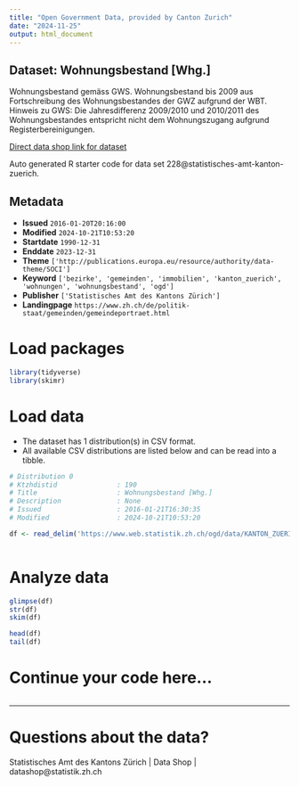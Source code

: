 ```yaml
---
title: "Open Government Data, provided by Canton Zurich"
date: "2024-11-25"
output: html_document
---
```


## Dataset: Wohnungsbestand [Whg.]

Wohnungsbestand gemäss GWS. Wohnungsbestand bis 2009 aus Fortschreibung des Wohnungsbestandes der GWZ aufgrund der WBT. Hinweis zu GWS: Die Jahresdifferenz 2009/2010 und 2010/2011 des Wohnungsbestandes entspricht nicht dem Wohnungszugang aufgrund Registerbereinigungen.

[Direct data shop link for dataset](https://www.zh.ch/de/politik-staat/statistik-daten/datenkatalog.html#/datasets/228@statistisches-amt-kanton-zuerich)

Auto generated R starter code for data set 228@statistisches-amt-kanton-zuerich.

## Metadata

- **Issued** `2016-01-20T20:16:00`
- **Modified** `2024-10-21T10:53:20`
- **Startdate** `1990-12-31`
- **Enddate** `2023-12-31`
- **Theme** `['http://publications.europa.eu/resource/authority/data-theme/SOCI']`
- **Keyword** `['bezirke', 'gemeinden', 'immobilien', 'kanton_zuerich', 'wohnungen', 'wohnungsbestand', 'ogd']`
- **Publisher** `['Statistisches Amt des Kantons Zürich']`
- **Landingpage** `https://www.zh.ch/de/politik-staat/gemeinden/gemeindeportraet.html`


# Load packages

```r

library(tidyverse)
library(skimr)

```

# Load data

-   The dataset has 1 distribution(s) in CSV format.
-   All available CSV distributions are listed below and can be read into a tibble.

```r

# Distribution 0
# Ktzhdistid               : 190
# Title                    : Wohnungsbestand [Whg.]
# Description              : None
# Issued                   : 2016-01-21T16:30:35
# Modified                 : 2024-10-21T10:53:20

df <- read_delim('https://www.web.statistik.zh.ch/ogd/data/KANTON_ZUERICH_140.csv')



```

# Analyze data

```r

glimpse(df)
str(df)
skim(df)

head(df)
tail(df)

```

# Continue your code here...

```r

```

------------------------------------------------------------------------

# Questions about the data?

Statistisches Amt des Kantons Zürich | Data Shop | datashop@statistik.zh.ch

